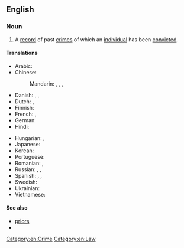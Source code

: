 ==English==

===Noun===
{{en-noun}}

# A [[record]] of past [[crime]]s of which an [[individual]] has been [[convict]]ed.

====Translations====
{{trans-top|a record of past crimes}}
* Arabic: {{t|ar|سَجَّل اَلْجِنَائِيَّة|m}}
* Chinese:
*: Mandarin: {{t|cmn|犯罪記錄|sc=Hani}}, {{t|cmn|犯罪记录|tr=fànzuì jìlù|sc=Hani}}, {{t+|cmn|案底|tr=àndǐ|sc=Hani}}, {{qualifier|priors}} {{t+|cmn|前科|tr=qiánkē|sc=Hani}}
* Danish: {{t|da|straffeattest|c}} {{qualifier|official term}}, {{t|da|generalieblad|n}} {{qualifier|record for a prisoner's conduct}}, {{t|da|synderegister|n}} {{qualifier|humorous}}
* Dutch: {{t+|nl|strafblad|n}}, {{t+|nl|strafregister|n}}
* Finnish: {{t+|fi|rikosrekisteri}}
* French: {{t+|fr|casier judiciaire|m}}, {{t+|fr|casier|m}}
* German: {{t+|de|Vorstrafenregister|n}}
* Hindi: {{t-needed|hi}}
{{trans-mid}}
* Hungarian: {{t|hu|[[bűnügyi]] [[nyilvántartás]]}}, {{q|of a person}} {{t+|hu|előélet}}
* Japanese: {{t|ja|前科|tr=ぜんか, zenka}}
* Korean: {{t+|ko|전과(前科)}}
* Portuguese: {{t|pt|antecedentes|m-p}}
* Romanian: {{t+|ro|antecedent penal|n}}, {{t+|ro|cazier judiciar|n}}
* Russian: {{t|ru|досье́ престу́пника|n}}, {{t|ru|уголо́вное про́шлое|n}}, {{t+|ru|суди́мость|f}} {{qualifier|prior conviction}}
* Spanish: {{t|es|antecedentes policiales|m-p}} {{qualifier|police records}}, {{t|es|antecedentes penales|m-p}} {{qualifier|prior conviction}}, {{t+|es|prontuario|m}}
* Swedish: {{t|sv|brottsregister|n}}
* Ukrainian: {{t-needed|uk}}
* Vietnamese: {{t|vi|lý lịch tư pháp}}
{{trans-bottom}}

====See also====
* [[priors]]
* {{l|en|rap sheet}}

[[Category:en:Crime]]
[[Category:en:Law]]